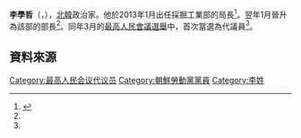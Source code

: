 {{noteTA
|G1=Country
|1=zh:北朝鮮; zh-cn:朝鲜; zh-tw:朝鮮; zh-hk:朝鮮; zh-sg:朝鲜;
}}

'''李學哲'''（{{lang-ko|리학철}}，{{bd|?||||李學哲}}），[[北韓|北韓]]政治家。他於2013年1月出任採掘工業部的局長<ref name="unikorea">{{Cite web |url=http://nkinfo.unikorea.go.kr/nkp/theme/viewPeople.do?pageIndex=5&nkpmno=43852&nkPrsnKornm=&fromYear=&fromMonth=&toYear=&toMonth=&nkPrsnBirthGnacd=&nkPrsnSchulNm=&nkPrsnCareerCn=%EC%B5%9C%EA%B3%A0%EC%9D%B8%EB%AF%BC%ED%9A%8C%EC%9D%98+%EC%A0%9C13%EA%B8%B0+%EB%8C%80%EC%9D%98%EC%9B%90&nkOrgNm= |title=리학철 |access-date=2014-04-18 |archive-date=2019-10-29 |archive-url=https://web.archive.org/web/20191029190640/https://nkinfo.unikorea.go.kr/nkp/theme/viewPeople.do?pageIndex=5&nkpmno=43852&nkPrsnKornm=&fromYear=&fromMonth=&toYear=&toMonth=&nkPrsnBirthGnacd=&nkPrsnSchulNm=&nkPrsnCareerCn=%EC%B5%9C%EA%B3%A0%EC%9D%B8%EB%AF%BC%ED%9A%8C%EC%9D%98+%EC%A0%9C13%EA%B8%B0+%EB%8C%80%EC%9D%98%EC%9B%90&nkOrgNm= |dead-url=no }}</ref>。翌年1月晉升為該部的部長<ref name="unikorea"/>。同年3月的[[2014年朝鮮民主主義人民共和國最高人民會議選舉|最高人民會議選舉]]中，首次當選為代議員<ref name="unikorea"/>。


==資料來源==
{{reflist}}

[[Category:最高人民会议代议员|Category:最高人民会议代议员]]
[[Category:朝鮮勞動黨黨員|Category:朝鮮勞動黨黨員]]
[[Category:李姓|Category:李姓]]